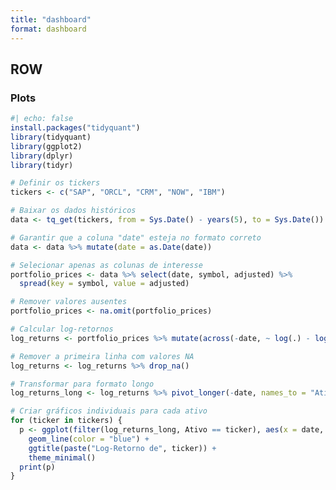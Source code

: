 ```yaml
---
title: "dashboard"
format: dashboard
---
```


## ROW {.tabset}

### Plots

```r
#| echo: false
install.packages("tidyquant")
library(tidyquant)
library(ggplot2)
library(dplyr)
library(tidyr)

# Definir os tickers
tickers <- c("SAP", "ORCL", "CRM", "NOW", "IBM")

# Baixar os dados históricos
data <- tq_get(tickers, from = Sys.Date() - years(5), to = Sys.Date())

# Garantir que a coluna "date" esteja no formato correto
data <- data %>% mutate(date = as.Date(date))

# Selecionar apenas as colunas de interesse
portfolio_prices <- data %>% select(date, symbol, adjusted) %>% 
  spread(key = symbol, value = adjusted)

# Remover valores ausentes
portfolio_prices <- na.omit(portfolio_prices)

# Calcular log-retornos
log_returns <- portfolio_prices %>% mutate(across(-date, ~ log(.) - log(lag(.))))

# Remover a primeira linha com valores NA
log_returns <- log_returns %>% drop_na()

# Transformar para formato longo
log_returns_long <- log_returns %>% pivot_longer(-date, names_to = "Ativo", values_to = "Log_Retorno")

# Criar gráficos individuais para cada ativo
for (ticker in tickers) {
  p <- ggplot(filter(log_returns_long, Ativo == ticker), aes(x = date, y = Log_Retorno)) +
    geom_line(color = "blue") +
    ggtitle(paste("Log-Retorno de", ticker)) +
    theme_minimal()
  print(p)
}

```
